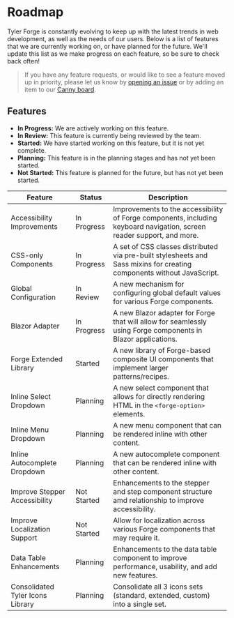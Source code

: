 
<Meta title="About/Roadmap" />

# Roadmap

Tyler Forge is constantly evolving to keep up with the latest trends in web development, as well as the needs of our users. Below is a
list of features that we are currently working on, or have planned for the future. We'll update this list as we make progress on each
feature, so be sure to check back often!

> If you have any feature requests, or would like to see a feature moved up in priority, please let us know by [opening an issue][1]
> or by adding an item to our [Canny board][2].

## Features

- **In Progress:** We are actively working on this feature.
- **In Review:** This feature is currently being reviewed by the team.
- **Started:** We have started working on this feature, but it is not yet complete.
- **Planning:** This feature is in the planning stages and has not yet been started.
- **Not Started:** This feature is planned for the future, but has not yet been started.

| Feature                               | Status            | Description
| ------------------------------------- | ----------------- | -----------
| Accessibility Improvements            | In Progress       | Improvements to the accessibility of Forge components, including keyboard navigation, screen reader support, and more.
| CSS-only Components                   | In Progress       | A set of CSS classes distributed via pre-built stylesheets and Sass mixins for creating components without JavaScript.
| Global Configuration                  | In Review         | A new mechanism for configuring global default values for various Forge components.
| Blazor Adapter                        | In Progress       | A new Blazor adapter for Forge that will allow for seamlessly using Forge components in Blazor applications.
| Forge Extended Library                | Started           | A new library of Forge-based composite UI components that implement larger patterns/recipes.
| Inline Select Dropdown                | Planning          | A new select component that allows for directly rendering HTML in the `<forge-option>` elements.
| Inline Menu Dropdown                  | Planning          | A new menu component that can be rendered inline with other content.
| Inline Autocomplete Dropdown          | Planning          | A new autocomplete component that can be rendered inline with other content.
| Improve Stepper Accessibility         | Not Started       | Enhancements to the stepper and step component structure amd relationship to improve accessibility.
| Improve Localization Support          | Not Started       | Allow for localization across various Forge components that may require it.
| Data Table Enhancements               | Planning          | Enhancements to the data table component to improve performance, usability, and add new features.
| Consolidated Tyler Icons Library      | Planning          | Consolidate all 3 icons sets (standard, extended, custom) into a single set.

[1]: https://github.com/tyler-technologies-oss/forge/issues
[2]: https://tylerforge.canny.io/feature-requests

<style>
{`
table {
  width: 100%;
  border-collapse: collapse;
}

td:first-child {
  width: 250px;
}

td:first-child,
td:nth-child(2) {
  white-space: nowrap;
}
`}
</style>